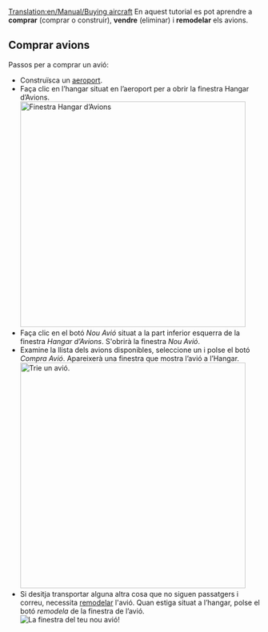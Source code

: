 [[Translation:en/Manual/Buying aircraft]]
{{ca/Manual/Tutorial/Tutorial}}
En aquest tutorial es pot aprendre a '''comprar''' (comprar o construir), '''vendre''' (eliminar) i '''remodelar''' els avions.

==Comprar avions==
Passos per a comprar un avió:
* Construïsca un [[ca/Manual/Construir aeroports|aeroport]].
* Faça clic en l’hangar situat en l’aeroport per a obrir la finestra Hangar d’Avions.<br/>[[File:ca/Manual/Step1aircraft.png|none|thumb|450px|Finestra Hangar d’Avions]]
* Faça clic en el botó ''Nou Avió'' situat a la part inferior esquerra de la finestra ''Hangar d’Avions''. S'obrirà la finestra ''Nou Avió''.
* Examine la llista dels avions disponibles, seleccione un i polse el botó ''Compra Avió''. Apareixerà una finestra que mostra l’avió a l’Hangar.<br/>[[File:ca/Manual/Step3aircraft.png|none|thumb|450px|Trie un avió.]]
* Si desitja transportar alguna altra cosa que no siguen passatgers i correu, necessita [[ca/Remodelar|remodelar]] l'avió. Quan estiga situat a l’hangar, polse el botó ''remodela'' de la finestra de l’avió.<br/>[[File:ca/Manual/Step4aircraft.png|none|frame|La finestra del teu nou avió!]]